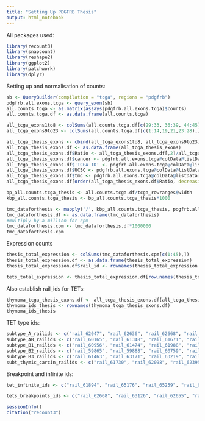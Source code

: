```yaml
---
title: "Setting Up PDGFRB Thesis"
output: html_notebook
---
```


All packages used:
```r
library(recount3)
library(snapcount)
library(reshape2)
library(ggplot2)
library(patchwork)
library(dplyr)
```

Setting up and normalisation of counts:
```r
sb <- QueryBuilder(compilation = "tcga", regions = "pdgfrb")
pdgfrb.all.exons.tcga <- query_exon(sb)
all.counts.tcga <- as.matrix(assays(pdgfrb.all.exons.tcga)$counts)
all.counts.tcga.df <- as.data.frame(all.counts.tcga)

all_tcga_exons1to8 <- colSums(all.counts.tcga.df[c(29:33, 36:39, 44:45),])/1.712
all_tcga_exons9to23 <- colSums(all.counts.tcga.df[c(1:14,19,21,23:28),])/4.004

all_tcga_thesis_exons <- cbind(all_tcga_exons1to8, all_tcga_exons9to23)
all_tcga_thesis_exons.df <- as.data.frame(all_tcga_thesis_exons)
all_tcga_thesis_exons.df$Ratio <- all_tcga_thesis_exons.df[,2]/all_tcga_thesis_exons.df[,1]
all_tcga_thesis_exons.df$cancer <- pdgfrb.all.exons.tcga@colData@listData[["cgc_file_disease_type"]]
all_tcga_thesis_exons.df$'TCGA ID' <- pdgfrb.all.exons.tcga@colData@listData[["gdc_cases.samples.submitter_id"]]
all_tcga_thesis_exons.df$UCSC <- pdgfrb.all.exons.tcga@colData@listData[["gdc_file_id"]]
all_tcga_thesis_exons.df$tmc <- pdgfrb.all.exons.tcga@colData@listData[["mapped_read_count"]]
all_tcga_thesis_exons.df[order(all_tcga_thesis_exons.df$Ratio, decreasing = TRUE),]
```

```r
bp_all.counts.tcga_thesis <- all.counts.tcga.df/tcga_rowranges$width
kbp_all.counts.tcga_thesis <- bp_all.counts.tcga_thesis*1000
```


```r
tmc_dataforthesis <- mapply('/', kbp_all.counts.tcga_thesis, pdgfrb.all.exons.tcga@colData@listData[["mapped_read_count"]])
tmc_dataforthesis.df <- as.data.frame(tmc_dataforthesis)
#multiply by a million for cpm
tmc_dataforthesis.cpm <- tmc_dataforthesis.df*1000000
tmc_dataforthesis.cpm
```
Expression counts
```r
thesis_total_expression <- colSums(tmc_dataforthesis.cpm[c(1:45),])
thesis_total_expression.df <- as.data.frame(thesis_total_expression)
thesis_total_expression.df$rail_id <- rownames(thesis_total_expression.df)

tets_total_expression <- thesis_total_expression.df[row.names(thesis_total_expression.df) %in% thymoma_ids_thesis,]
```


Also establish rail_ids for TETs:
```r
thymoma_tcga_thesis_exons.df <- all_tcga_thesis_exons.df[all_tcga_thesis_exons.df$cancer == "Thymoma",]
thymoma_ids_thesis <- rownames(thymoma_tcga_thesis_exons.df)
thymoma_ids_thesis
```

TET type ids:
```r
subtype_A_railids <- c("rail_62047", "rail_62636", "rail_62668", "rail_62879", "rail_63910", "rail_64122", "rail_65426", "rail_66339", "rail_66905", "rail_66970", "rail_67559", "rail_67664", "rail_68693", "rail_69344", "rail_70246", "rail_70275", "rail_70864")
subtype_AB_railids <- c("rail_60165", "rail_61348", "rail_61671", "rail_61882", "rail_62655", "rail_63020", "rail_63126", "rail_63161", "rail_63253", "rail_63386", "rail_64080", "rail_64341", "rail_65176", "rail_65259", "rail_65535", "rail_65718", "rail_66042", "rail_66138", "rail_66171", "rail_66268", "rail_66695", "rail_66984", "rail_67004", "rail_67044", "rail_67084", "rail_67922", "rail_68215", "rail_69138", "rail_69272", "rail_69722", "rail_69914", "rail_70044", "rail_70166", "rail_70228", "rail_71017")
subtype_B1_railids <- c("rail_60956", "rail_61474", "rail_61988", "rail_63185", "rail_65131", "rail_65273", "rail_65965", "rail_67409", "rail_67438", "rail_67606", "rail_67643", "rail_68042", "rail_68424", "rail_69848", "rail_70049")
subtype_B2_railids <- c("rail_59865", "rail_59888", "rail_60759", "rail_60945", "rail_61509", "rail_61637", "rail_61642", "rail_61767", "rail_61894", "rail_62070", "rail_62513", "rail_62741", "rail_62749", "rail_62910", "rail_62996", "rail_63226", "rail_63242", "rail_63360", "rail_64020", "rail_65923", "rail_66108", "rail_66854", "rail_67588", "rail_67896", "rail_69008", "rail_69028", "rail_69310", "rail_70020", "rail_70434", "rail_70464", "rail_70572", "rail_70996")
subtype_B3_railids <- c("rail_61463", "rail_63171", "rail_63219", "rail_65171", "rail_65295", "rail_65702", "rail_66708", "rail_66799", "rail_67217", "rail_67710", "rail_68771", "rail_70414")
subt_thymic_carcin_railids <- c("rail_61730", "rail_62098", "rail_62395", "rail_62707", "rail_65727", "rail_67007", "rail_67381", "rail_68233", "rail_69091", "rail_70225", "rail_70281")
```

Breakpoint and infinite ids:
```r
tet_infinite_ids <- c("rail_61894", "rail_65176", "rail_65259", "rail_66108", "rail_66138", "rail_67606", "rail_68215", "rail_68424", "rail_69848", "rail_71017")

tets_breakpoints_ids <- c("rail_62668", "rail_63126", "rail_62655", "rail_61882", "rail_67004", "rail_66984", "rail_60956", "rail_61509", "rail_62741", "rail_62910", "rail_61637", "rail_66854",  "rail_70572", "rail_66799", "rail_65171", "rail_66708", "rail_62707")
```



```r
sessionInfo()
citation("recount3")
```

